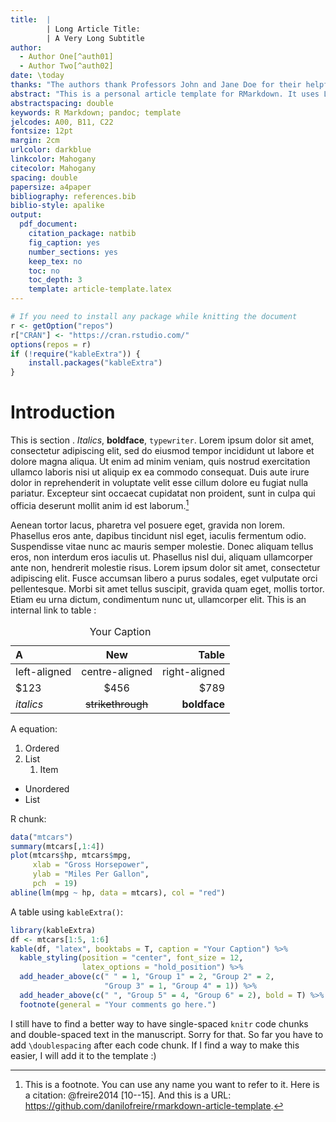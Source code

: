 ```yaml
---
title:  |
        | Long Article Title:
        | A Very Long Subtitle
author: 
  - Author One[^auth01]
  - Author Two[^auth02]
date: \today
thanks: "The authors thank Professors John and Jane Doe for their helpful comments."
abstract: "This is a personal article template for RMarkdown. It uses Linux Libertine and Inconsolata fonts, British English, double-spaced text and numbered sections. The colours are personalised too: URLs are in dark blue, internal links are in mahogany and the table of contents is in black. The template also has pre-formatted entries for the abstract, keywords and JEL classification codes. You need to install `R` (and the `rmarkdown` package), `pandoc` and a `TeX` system to compile the pdf. In case you don't want to download large `TeX` binaries, I recommend you to install the great `TinyTeX R` package. A quick note: if you want to use colons in the abstract or the `thanks` entry, please don't forget to put the whole text in quotes. Otherwise, YAML might not parse it correctly. I hope you find this template useful and feel free to send me a message if you have any suggestions."
abstractspacing: double
keywords: R Markdown; pandoc; template
jelcodes: A00, B11, C22
fontsize: 12pt
margin: 2cm
urlcolor: darkblue
linkcolor: Mahogany
citecolor: Mahogany
spacing: double
papersize: a4paper
bibliography: references.bib
biblio-style: apalike
output:
  pdf_document:
    citation_package: natbib
    fig_caption: yes
    number_sections: yes
    keep_tex: no
    toc: no
    toc_depth: 3
    template: article-template.latex
---
```


```r
# If you need to install any package while knitting the document
r <- getOption("repos")
r["CRAN"] <- "https://cran.rstudio.com/"
options(repos = r)
if (!require("kableExtra")) {
    install.packages("kableExtra")
}
```

[^auth01]: You can add author information using footnotes. 

[^auth02]: PhD Candidate, Department of X, University of Z, [`name@email.com`](mailto:name@email.com).

\newpage

# Introduction\label{sec:intro}

This is section \ref{sec:intro}. *Italics*, **boldface**, `typewriter`. Lorem ipsum dolor sit amet, consectetur adipiscing elit, sed do eiusmod tempor incididunt ut labore et dolore magna aliqua. Ut enim ad minim veniam, quis nostrud exercitation ullamco laboris nisi ut aliquip ex ea commodo consequat. Duis aute irure dolor in reprehenderit in voluptate velit esse cillum dolore eu fugiat nulla pariatur. Excepteur sint occaecat cupidatat non proident, sunt in culpa qui officia deserunt mollit anim id est laborum.[^fn-citation]

[^fn-citation]: This is a footnote. You can use any name you want to refer to it. Here is a citation: @freire2014 [10--15]. And this is a URL:  <https://github.com/danilofreire/rmarkdown-article-template>.

Aenean tortor lacus, pharetra vel posuere eget, gravida non lorem. Phasellus eros ante, dapibus tincidunt nisl eget, iaculis fermentum odio. Suspendisse vitae nunc ac mauris semper molestie. Donec aliquam tellus eros, non interdum eros iaculis ut. Phasellus nisl dui, aliquam ullamcorper ante non, hendrerit molestie risus. Lorem ipsum dolor sit amet, consectetur adipiscing elit. Fusce accumsan libero a purus sodales, eget vulputate orci pellentesque. Morbi sit amet tellus suscipit, gravida quam eget, mollis tortor. Etiam eu urna dictum, condimentum nunc ut, ullamcorper elit. This is an internal link to table \ref{tab:tab1}:

| A            | New              | Table          |
|:-------------|:----------------:|---------------:|
|left-aligned  |centre-aligned    |right-aligned   |
|$123          |$456              |$789            |
|*italics*     |~~strikethrough~~ |**boldface**    |

Table: Your Caption\label{tab:tab1}

A \LaTeX \hspace{.01cm} equation: 

\begin{equation}
Y = \beta_{0} + \beta_{1} X + \epsilon
\end{equation}

1. Ordered
2. List
    1. Item

* Unordered
* List

\newpage

R chunk: 

\singlespacing
```r
data("mtcars")
summary(mtcars[,1:4])
plot(mtcars$hp, mtcars$mpg,
     xlab = "Gross Horsepower",
     ylab = "Miles Per Gallon",
     pch  = 19)
abline(lm(mpg ~ hp, data = mtcars), col = "red")
```

\newpage

A table using `kableExtra()`:

```r
library(kableExtra)
df <- mtcars[1:5, 1:6]
kable(df, "latex", booktabs = T, caption = "Your Caption") %>%
  kable_styling(position = "center", font_size = 12,
                latex_options = "hold_position") %>%
  add_header_above(c(" " = 1, "Group 1" = 2, "Group 2" = 2,
                     "Group 3" = 1, "Group 4" = 1)) %>%
  add_header_above(c(" ", "Group 5" = 4, "Group 6" = 2), bold = T) %>%
  footnote(general = "Your comments go here.")
```

\doublespacing 

I still have to find a better way to have single-spaced `knitr` code chunks and double-spaced text in the manuscript. Sorry for that. So far you have to add `\doublespacing` after each code chunk. If I find a way to make this easier, I will add it to the template :)

\newpage
\setlength{\parindent}{0cm}
\setlength{\parskip}{5pt}
